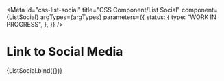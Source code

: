 <!-- @license CC0-1.0 -->


<Meta
  id="css-list-social"
  title="CSS Component/List Social"
  component={ListSocial}
  argTypes={argTypes}
  parameters={{
    status: {
      type: "WORK IN PROGRESS",
    },
  }}
/>

# Link to Social Media

<Canvas>
  <Story
    name="Default"
    args={{
      socialMediaContent: [
        {
          href: "https://www.facebook.com/GemeenteUtrecht",
          icon: "utrecht-icon-facebook",
          title: "facebook",
        },
        {
          href: "https://www.instagram.com/GemeenteUtrecht/",
          icon: "utrecht-icon-instagram",
          title: "instagram",
        },
        {
          href: "https://nl.linkedin.com/company/gemeente-utrecht",
          icon: "utrecht-icon-linkedin",
          title: "linkedin",
        },
        {
          href: "https://twitter.com/gemeenteutrecht",
          icon: "utrecht-icon-twitter",
          title: "twitter",
        },
        {
          href: "https://api.whatsapp.com/send?phone=31624927665",
          icon: "utrecht-icon-whatsapp",
          title: "whatsapp",
        },
      ],
    }}
  >
    {ListSocial.bind({})}
  </Story>
</Canvas>

<ArgsTable story="Default" />
